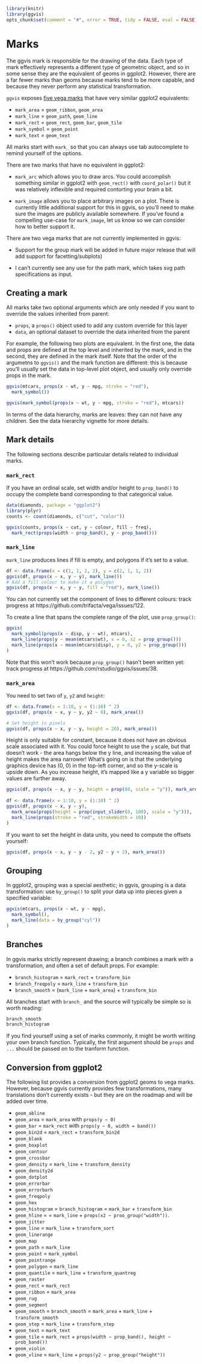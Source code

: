 <!--
%\VignetteEngine{knitr}
%\VignetteIndexEntry{Marks}
-->

```r
library(knitr)
library(ggvis)
opts_chunk$set(comment = "#", error = TRUE, tidy = FALSE, eval = FALSE)
```

# Marks

The ggvis mark is responsible for the drawing of the data. Each type of mark 
effectively represents a different type of geometric object, and so in some
sense they are the equivalent of geoms in ggplot2. However, there are a far
fewer marks than geoms because marks tend to be more capable, and because they
never perform any statistical transformation.

`ggvis` exposes 
[five vega marks](https://github.com/trifacta/vega/wiki/Marks#color-references)
that have very similar ggplot2 equivalents:

* `mark_area` = `geom_ribbon`, `geom_area`
* `mark_line` = `geom_path`, `geom_line` 
* `mark_rect` = `geom_rect`, `geom_bar`, `geom_tile`
* `mark_symbol` = `geom_point`
* `mark_text` = `geom_text`

All marks start with `mark_` so that you can always use tab autocomplete to 
remind yourself of the options.

There are two marks that have no equivalent in ggplot2:

* `mark_arc` which allows you to draw arcs. You could accomplish something
  similar in ggplot2 with `geom_rect()` with `coord_polar()` but it was
  relatively inflexible and required contorting your brain a bit.
  
* `mark_image` allows you to place arbitrary images on a plot. There is 
  currently little additional support for this in ggvis, so you'll need to 
  make sure the images are publicly available somewhere. If you've found
  a compelling use-case for `mark_image`, let us know so we can consider 
  how to better support it.

There are two vega marks that are not currently implemented in ggvis:

* Support for the group mark will be added in future major release that will 
  add support for facetting/subplots)

* I can't currently see any use for the path mark, which takes svg path
  specifications as input.

## Creating a mark

All marks take two optional arguments which are only needed if you want to 
override the values inherited from parent:

* `props`, a `props()` object used to add any custom override for this layer
* `data`, an optional dataset to override the data inherited from the parent

For example, the following two plots are equivalent. In the first one, the 
data and props are defined at the top level and inherited by the mark, and in 
the second, they are defined in the mark itself. Note that the order of the 
argumetns to `ggvis()` and the mark function are different: this is because 
you'll usually set the data in top-level plot object, and usually only override
props in the mark.

```r
ggvis(mtcars, props(x ~ wt, y ~ mpg, stroke = "red"), 
  mark_symbol())

ggvis(mark_symbol(props(x ~ wt, y ~ mpg, stroke = "red"), mtcars))
```

In terms of the data hierarchy, marks are leaves: they can not have any 
children. See the data hierarchy vignette for more details.

## Mark details

The following sections describe particular details related to individual marks.

### `mark_rect`

If you have an ordinal scale, set width and/or height to `prop_band()` to 
occupy the complete band corresponding to that categorical value.

```r
data(diamonds, package = "ggplot2")
library(plyr)
counts <- count(diamonds, c("cut", "color"))

ggvis(counts, props(x ~ cut, y ~ colour, fill ~ freq),
  mark_rect(props(width ~ prop_band(), y ~ prop_band()))
```

### `mark_line`

`mark_line` produces lines if fill is empty, and polygons if it's set to a 
value.

```r
df <- data.frame(x = c(1, 1, 2, 2), y = c(2, 1, 1, 2))
ggvis(df, props(x ~ x, y ~ y), mark_line())
# Add a fill colour to make it a polygon
ggvis(df, props(x ~ x, y ~ y, fill = "red"), mark_line())
```

You can not currently set the component of lines to different colours: 
track progress at https://github.com/trifacta/vega/issues/122.

To create a line that spans the complete range of the plot, use `prop_group()`:

```r
ggvis(
  mark_symbol(props(x ~ disp, y ~ wt), mtcars),
  mark_line(props(y ~ mean(mtcars$wt), x = 0, x2 = prop_group()))
  mark_line(props(x ~ mean(mtcars$disp), y = 0, y2 = prop_group()))
)
```

Note that this won't work because `prop_group()` hasn't been written yet: track 
progress at https://github.com/rstudio/ggvis/issues/38.

### `mark_area`

You need to set two of `y`, `y2` and `height`:

```r
df <- data.frame(x = 1:10, y = (1:10) ^ 2)
ggvis(df, props(x ~ x, y ~ y, y2 ~ 0), mark_area())

# Set height in pixels
ggvis(df, props(x ~ x, y ~ y, height = 20), mark_area())
```

Height is only suitable for constant, because it does not have an obvious scale
associated with it. You could force height to use the `y` scale, but that 
doesn't work - the area hangs below the y line, and increasing the value of
height makes the area narrower! What's going on is that the underlying graphics
device has (0, 0) in the top-left corner, and so the y-scale is upside down. As
you increase height, it's mapped like a y variable so bigger values are further
away.

```r
ggvis(df, props(x ~ x, y ~ y, height = prop(80, scale = "y")), mark_area())
  
df <- data.frame(x = 1:10, y = (1:10) ^ 2)
ggvis(df, props(x ~ x, y ~ y), 
  mark_area(props(height = prop(input_slider(0, 100), scale = "y"))),
  mark_line(props(stroke = "red", strokeWidth = 10))
)
```

If you want to set the height in data units, you need to
compute the offsets yourself:

```r
ggvis(df, props(x ~ x, y ~ y - 2, y2 ~ y + 2), mark_area())
```

## Grouping

In ggplot2, grouping was a special aesthetic; in ggvis, grouping is a data 
transformation: use `by_group()` to split your data up into pieces given a 
specified variable:

```r
ggvis(mtcars, props(x ~ wt, y ~ mpg),
  mark_symbol(),
  mark_line(data = by_group("cyl"))
)
```

## Branches

In ggvis marks strictly represent drawing; a branch combines a mark with a
transformation, and often a set of default props. For example:

* `branch_histogram` = `mark_rect` + `transform_bin`
* `branch_freqpoly` = `mark_line` + `transform_bin`
* `branch_smooth` = (`mark_line` + `mark_area`) + `transform_bin`

All branches start with `branch_` and the source will typically be simple so is 
worth reading:

```r
branch_smooth
branch_histogram
```

If you find yourself using a set of marks commonly, it might be worth writing
your own branch function. Typically, the first argument should be `props` and
`...` should be passed on to the tranform function.

## Conversion from ggplot2

The following list provides a conversion from ggplot2 geoms to vega marks. 
However, because ggvis currently provides few transformations, many translations
don't currently exists - but they are on the roadmap and will be added over 
time.

* `geom_abline`
* `geom_area` = `mark_area` with `props(y ~ 0)`
* `geom_bar` = `mark_rect` with `props(y ~ 0, width = band())`
* `geom_bin2d` = `mark_rect` + `transform_bin2d`
* `geom_blank`
* `geom_boxplot`
* `geom_contour`
* `geom_crossbar`
* `geom_density` = `mark_line` + `transform_density`
* `geom_density2d`
* `geom_dotplot`
* `geom_errorbar` 
* `geom_errorbarh`
* `geom_freqpoly`
* `geom_hex`
* `geom_histogram` = `branch_histogram` = `mark_bar` + `transform_bin`
* `geom_hline` =  = `mark_line` + `props(x2 ~ proo_group("width"))`.
* `geom_jitter`
* `geom_line` = `mark_line` + `transform_sort`
* `geom_linerange`
* `geom_map`
* `geom_path` = `mark_line`
* `geom_point` = `mark_symbol`
* `geom_pointrange` 
* `geom_polygon` = `mark_line`
* `geom_quantile` = `mark_line` + `transform_quantreg`
* `geom_raster`
* `geom_rect` = `mark_rect`
* `geom_ribbon` = `mark_area`
* `geom_rug`
* `geom_segment`
* `geom_smooth` = `branch_smooth` = `mark_area` + `mark_line` + `transform_smooth`
* `geom_step` = `mark_line` + `transform_step`
* `geom_text` = `mark_text`
* `geom_tile` = `mark_rect` + `props(width ~ prop_band(), height ~ prob_band())`
* `geom_violin`
* `geom_vline` = `mark_line` + `props(y2 ~ prop_group("height"))`